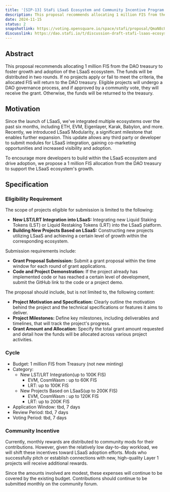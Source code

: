 ```yaml
---
title: '[SIP-13] StaFi LSaaS Ecosystem and Community Incentive Program'
description: This proposal recommends allocating 1 million FIS from the DAO treasury to foster growth and adoption of the LSaaS ecosystem. The funds will be distributed in two rounds. If no projects apply or fail to meet the criteria, the allocated FIS will return to the DAO treasury. Eligible projects will undergo a DAO governance process, and if approved by a community vote, they will receive the grant. Otherwise, the funds will be returned to the treasury.
date: 2024-11-15
status: 2
snapshotlink: https://voting.opensquare.io/space/stafi/proposal/QmaN8cUbWAW99Yc1gn4YgPCXACrjmjYhQSGpBLZKwMgQnK
discusslink: https://dao.stafi.io/t/discussion-draft-stafi-lsaas-ecosystem-and-community-incentive-program/205
---
```


## Abstract

This proposal recommends allocating 1 million FIS from the DAO treasury to foster growth and adoption of the LSaaS ecosystem. The funds will be distributed in two rounds. If no projects apply or fail to meet the criteria, the allocated FIS will return to the DAO treasury. Eligible projects will undergo a DAO governance process, and if approved by a community vote, they will receive the grant. Otherwise, the funds will be returned to the treasury.

## Motivation

Since the launch of LSaaS, we've integrated multiple ecosystems over the past six months, including ETH, EVM, Eigenlayer, Karak, Babylon, and more. Recently, we introduced LSaaS Modularity, a significant milestone that enables further expansion. This update allows any third party or developer to submit modules for LSaaS integration, gaining co-marketing opportunities and increased visibility and adoption.

To encourage more developers to build within the LSaaS ecosystem and drive adoption, we propose a 1 million FIS allocation from the DAO treasury to support the LSaaS ecosystem's growth.

## Specification

### **Eligibility** Requirement

The scope of projects eligible for submission is limited to the following:

- **New LST/LRT Integration into LSaaS:** Integrating new Liquid Staking Tokens (LST) or Liquid Restaking Tokens (LRT) into the LSaaS platform.
- **Building New Projects Based on LSaaS:** Constructing new projects utilizing LSaaS and achieving a certain level of growth within the corresponding ecosystem.

Submission requirements include:

- **Grant Proposal Submission:** Submit a grant proposal within the time window for each round of grant applications.
- **Code and Project Demonstration:** If the project already has implemented code or has reached a certain level of development, submit the GitHub link to the code or a project demo.

The proposal should include, but is not limited to, the following content:

- **Project Motivation and Specification:** Clearly outline the motivation behind the project and the technical specifications or features it aims to deliver.
- **Project Milestones:** Define key milestones, including deliverables and timelines, that will track the project's progress.
- **Grant Amount and Allocation:** Specify the total grant amount requested and detail how the funds will be allocated across various project activities.

### Cycle

- Budget: 1 million FIS from Treasury (not new minting)
- Category:
    - New LST/LRT Integration(up to 100K FIS)
        - EVM, CosmWasm : up to 60K FIS
        - LRT: up to 100K FIS
    - New Projects Based on LSaaS(up to 200K FIS)
        - EVM, CosmWasm : up to 120K FIS
        - LRT: up to 200K FIS
- Application Window: tbd, 7 days
- Review Period: tbd, 7 days
- Voting Period: tbd, 7 days


### Community Incentive

Currently, monthly rewards are distributed to community mods for their contributions. However, given the relatively low day-to-day workload, we will shift these incentives toward LSaaS adoption efforts. Mods who successfully pitch or establish connections with new, high-quality Layer 1 projects will receive additional rewards.

Since the amounts involved are modest, these expenses will continue to be covered by the existing budget. Contributions should continue to be submitted monthly on the community forum.